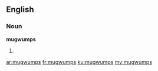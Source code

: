 ==English==

===Noun===
'''mugwumps'''

# {{plural of|[[mugwump]]}}

[[ar:mugwumps]]
[[fr:mugwumps]]
[[ku:mugwumps]]
[[my:mugwumps]]
